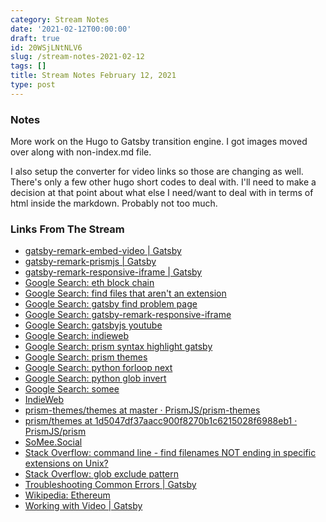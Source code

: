 ```yaml
---
category: Stream Notes
date: '2021-02-12T00:00:00'
draft: true
id: 20WSjLNtNLV6
slug: /stream-notes-2021-02-12
tags: []
title: Stream Notes February 12, 2021
type: post
---
```


### Notes

More work on the Hugo to Gatsby transition engine. I got images moved over along with non-index.md file. 

I also setup the converter for video links so those are changing as well. There's only a few other hugo short codes to deal with. I'll need to make a decision at that point about what else I need/want to deal with in terms of html inside the markdown. Probably not too much. 

### Links From The Stream



- [gatsby-remark-embed-video | Gatsby](https://www.gatsbyjs.com/plugins/gatsby-remark-embed-video/?=video)
- [gatsby-remark-prismjs | Gatsby](https://www.gatsbyjs.com/plugins/gatsby-remark-prismjs/)
- [gatsby-remark-responsive-iframe | Gatsby](https://www.gatsbyjs.com/plugins/gatsby-remark-responsive-iframe/)
- [Google Search: eth block chain](https://www.google.com/search?client=safari&rls=en&q=eth+block+chain&ie=UTF-8&oe=UTF-8)
- [Google Search: find files that aren't an extension](https://www.google.com/search?client=safari&rls=en&q=find+files+that+aren%27t+an+extension&ie=UTF-8&oe=UTF-8)
- [Google Search: gatsby find problem page](https://www.google.com/search?client=safari&rls=en&q=gatsby+find+problem+page&ie=UTF-8&oe=UTF-8)
- [Google Search: gatsby-remark-responsive-iframe](https://www.google.com/search?client=safari&rls=en&q=gatsby-remark-responsive-iframe&ie=UTF-8&oe=UTF-8)
- [Google Search: gatsbyjs youtube](https://www.google.com/search?q=gatsbyjs+youtube)
- [Google Search: indieweb](https://www.google.com/search?client=safari&rls=en&q=indieweb&ie=UTF-8&oe=UTF-8)
- [Google Search: prism syntax highlight gatsby](https://www.google.com/search?client=safari&rls=en&q=prism+syntax+highlight+gatsby&ie=UTF-8&oe=UTF-8)
- [Google Search: prism themes](https://www.google.com/search?client=safari&rls=en&q=prism+themes&ie=UTF-8&oe=UTF-8)
- [Google Search: python forloop next](https://www.google.com/search?client=safari&rls=en&q=python+forloop+next&ie=UTF-8&oe=UTF-8)
- [Google Search: python glob invert](https://www.google.com/search?client=safari&rls=en&q=python+glob+invert&ie=UTF-8&oe=UTF-8)
- [Google Search: somee](https://www.google.com/search?client=safari&rls=en&q=somee&ie=UTF-8&oe=UTF-8)
- [IndieWeb](https://indieweb.org/)
- [prism-themes/themes at master · PrismJS/prism-themes](https://github.com/PrismJS/prism-themes/tree/master/themes)
- [prism/themes at 1d5047df37aacc900f8270b1c6215028f6988eb1 · PrismJS/prism](https://github.com/PrismJS/prism/tree/1d5047df37aacc900f8270b1c6215028f6988eb1/themes)
- [SoMee.Social](https://somee.social/#)
- [Stack Overflow: command line - find filenames NOT ending in specific extensions on Unix?](https://stackoverflow.com/questions/1341467/find-filenames-not-ending-in-specific-extensions-on-unix)
- [Stack Overflow: glob exclude pattern](https://stackoverflow.com/questions/20638040/glob-exclude-pattern)
- [Troubleshooting Common Errors | Gatsby](https://www.gatsbyjs.com/docs/how-to/local-development/troubleshooting-common-errors/)
- [Wikipedia: Ethereum](https://en.wikipedia.org/wiki/Ethereum)
- [Working with Video | Gatsby](https://www.gatsbyjs.com/docs/how-to/images-and-media/working-with-video/)
